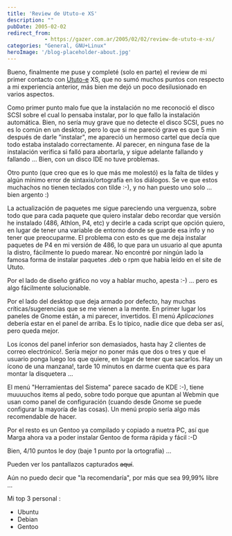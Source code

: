 ```yaml
---
title: 'Review de Ututo-e XS'
description: ""
pubDate: 2005-02-02
redirect_from: 
            - https://gazer.com.ar/2005/02/02/review-de-ututo-e-xs/
categories: "General, GNU+Linux"
heroImage: '/blog-placeholder-about.jpg'
---
```

Bueno, finalmente me puse y completé (solo en parte) el review de mi primer contacto con [Ututo-e](http://e.ututo.org.ar) XS, que no sumó muchos puntos con respecto a mi experiencia anterior, más bien me dejó un poco desilusionado en varios aspectos.

Como primer punto malo fue que la instalación no me reconoció el disco SCSI sobre el cual lo pensaba instalar, por lo que fallo la instalación automática. Bien, no sería muy grave que no detecte el disco SCSI, pues no es lo común en un desktop, pero lo que si me pareció grave es que 5 min después de darle "instalar", me apareció un hermoso cartel que decía que todo estaba instalado correctamente. Al parecer, en ninguna fase de la instalación verifica si falló para abortarla, y sigue adelante fallando y fallando ... Bien, con un disco IDE no tuve problemas.

Otro punto (que creo que es lo que más me molestó) es la falta de tildes y algún mínimo error de sintaxis/ortografía en los diálogos. Se ve que estos muchachos no tienen teclados con tilde :-), y no han puesto uno solo ... bien argento :)

La actualización de paquetes me sigue pareciendo una verguenza, sobre todo que para cada paquete que quiero instalar debo recordar que versión he instalado (486, Athlon, P4, etc) y decirle a cada script que opción quiero, en lugar de tener una variable de entorno donde se guarde esa info y no tener que preocuparme. El problema con esto es que me deja instalar paquetes de P4 en mi versión de 486, lo que para un usuario al que apunta la distro, fácilmente lo puedo marear. No encontré por ningún lado la famosa forma de instalar paquetes .deb o rpm que había leído en el site de Ututo.

Por el lado de diseño gráfico no voy a hablar mucho, apesta :-) ... pero es algo fácilmente solucionable.

Por el lado del desktop que deja armado por defecto, hay muchas críticas/sugerencias que se me vienen a la mente. En primer lugar los paneles de Gnome están, a mi parecer, invertidos. El menú _Aplicaciones_ debería estar en el panel de arriba. Es lo típico, nadie dice que deba ser así, pero queda mejor.

Los íconos del panel inferior son demasiados, hasta hay 2 clientes de correo electrónico!. Sería mejor no poner más que dos o tres y que el usuario ponga luego los que quiere, en lugar de tener que sacarlos. Hay un ícono de una manzana!, tarde 10 minutos en darme cuenta que es para montar la disquetera ...

El menú "Herramientas del Sistema" parece sacado de KDE :-), tiene muuuuchos items al pedo, sobre todo porque que apuntan al Webmin que usan como panel de configuración (cuando desde Gnome se puede configurar la mayoría de las cosas). Un menú propio sería algo más recomendable de hacer.

Por el resto es un Gentoo ya compilado y copiado a nuetra PC, así que Marga ahora va a poder instalar Gentoo de forma rápida y fácil :-D

Bien, 4/10 puntos le doy (baje 1 punto por la ortografía) ...

Pueden ver los pantallazos capturados ~~aquí~~.

Aún no puedo decir que "la recomendaría", por más que sea 99,99% libre ...

Mi top 3 personal :

- Ubuntu
- Debian
- Gentoo
